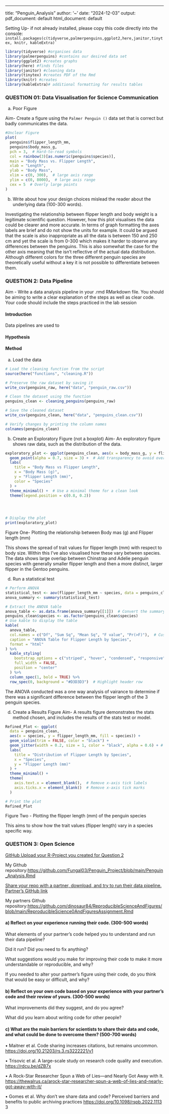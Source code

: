 ------------------------------------------------------------------------

title: "Penguin_Analysis" author: '\~' date: "2024-12-03" output: pdf_document: default html_document: default

Setting Up- if not already installed, please copy this code directly into the console: `` install.packages(c(tidyverse,palmerpenguins,ggplot2,here,janitor,tinytex, knitr, kableExtra)` ``

```r
library(tidyverse) #organises data 
library(palmerpenguins) #contains our desired data set
library(ggplot2) #creates graphs
library(here) #finds files
library(janitor) #cleaning data 
library(tinytex) #creates PDF of the Rmd
library(knitr) #creates 
library(kableExtra)# additional formatting for results tables
```

### QUESTION 01: Data **Visualisation** for Science Communication

a)  Poor Figure

Aim- Create a figure using the `Palmer Penguin ()` data set that is correct but badly communicates the data.

```r
#Unclear Figure
plot(
  penguins$flipper_length_mm, 
  penguins$body_mass_g,
  pch = 3,  # Hard-to-read symbols
  col = rainbow(3)[as.numeric(penguins$species)], 
  main = "Body Mass vs. Flipper Length",  
  xlab = "Length",  
  ylab = "Body Mass",  
  xlim = c(0, 300),  # large axis range
  ylim = c(0, 8000),  # large axis range 
  cex = 5  # Overly large points
)

```

b)  Write about how your design choices mislead the reader about the underlying data (100-300 words).

Investigating the relationship between flipper length and body weight is a legitimate scientific question. However, how this plot visualises the data could be clearer and more accurate. In terms of graph formatting the axes labels are brief and do not show the units for example. It could be argued that the scale is also inappropriate as all the data is between 150 and 250 cm and yet the scale is from 0-300 which makes it harder to observe any differences between the penguins. This is also somewhat the case for the other axis meaning that the isn't reflective of the actual data distribution. Although different colors for the three different penguin species are theoretically useful without a key it is not possible to differentiate between them.

### QUESTION 2: Data Pipeline

Aim - Write a data analysis pipeline in your .rmd RMarkdown file. You should be aiming to write a clear explanation of the steps as well as clear code. Your code should include the steps practiced in the lab session

#### Introduction

Data pipelines are used to

#### Hypothesis

#### Method

a)  Load the data

```r
# Load the cleaning function from the script
source(here("functions", "cleaning.R"))

# Preserve the raw dataset by saving it
write_csv(penguins_raw, here("data", "penguin_raw.csv"))

# Clean the dataset using the function
penguins_clean <- cleaning_penguins(penguins_raw) 

# Save the cleaned dataset
write_csv(penguins_clean, here("data", "penguins_clean.csv"))

# Verify changes by printing the column names
colnames(penguins_clean)


```

b)  Create an Exploratory Figure (not a boxplot) Aim- An exploratory figure shows raw data, such as the distribution of the data.

```r
exploratory_plot <- ggplot(penguins_clean, aes(x = body_mass_g, y = flipper_length_mm, color = species)) +
  geom_point(alpha = 0.7, size = 3) +  # Add transparency to avoid overlapping points
  labs(
    title = "Body Mass vs Flipper Length",
    x = "Body Mass (g)",
    y = "Flipper Length (mm)",
    color = "Species"
  ) +
  theme_minimal() +  # Use a minimal theme for a clean look
  theme(legend.position = c(0.8, 0.2))
 



# Display the plot
print(exploratory_plot)
```

Figure One- Plotting the relationship between Body mas (g) and Flipper length (mm)

This shows the spread of trait values for flipper length (mm) with respect to body size. Within this I've also visualised how these vary between species. The data shows large overlap between Chinstrap and Adelie penguin species with generally smaller flipper length and then a more distinct, larger flipper in the Gentoo penguins.

d)  Run a statistical test

```r
# Perform ANOVA
statistical_test <- aov(flipper_length_mm ~ species, data = penguins_clean)
anova_summary <- summary(statistical_test)

# Extract the ANOVA table
anova_table <- as.data.frame(anova_summary[[1]])  # Convert the summary to a data frame
penguins_clean$species <- as.factor(penguins_clean$species)
# Use kable to display the table
kable(
  anova_table, 
  col.names = c("Df", "Sum Sq", "Mean Sq", "F value", "Pr(>F)"),  # Customize column names
  caption = "ANOVA Table for Flipper Length by Species", 
  format = "html"
) %>%
  kable_styling(
    bootstrap_options = c("striped", "hover", "condensed", "responsive"), 
    full_width = FALSE, 
    position = "center"
  ) %>%
  column_spec(1, bold = TRUE) %>% 
  row_spec(0, background = "#D3D3D3")  # Highlight header row

```

The ANOVA conducted was a one way analysis of vairance to determine if there was a significant difference between the flipper length of the 3 penguin species.

d)  Create a Results Figure Aim- A results figure demonstrates the stats method chosen, and includes the results of the stats test or model.

```r
Refined_Plot <- ggplot(
  data = penguins_clean, 
  aes(x = species, y = flipper_length_mm, fill = species)) +
  geom_violin(trim = FALSE, color = "black") + 
  geom_jitter(width = 0.2, size = 1, color = "black", alpha = 0.6) + # Add jittered points
  labs(
    title = "Distribution of Flipper Length by Species",
    x = "Species", 
    y = "Flipper Length (mm)"
  ) +
  theme_minimal() + 
  theme(
    axis.text.x = element_blank(),  # Remove x-axis tick labels
    axis.ticks.x = element_blank()  # Remove x-axis tick marks
  )

# Print the plot
Refined_Plot
```

Figure Two - Plotting the flipper length (mm) of the penguin species

This aims to show how the trait values (flipper length) vary in a species specific way.

### QUESTION 3: Open Science

[GitHub Upload your R-Project you created for Question 2]{.underline}

My Github repository:<https://github.com/Fungal03/Penguin_Project/blob/main/Penguin_Analysis.Rmd>

[Share your repo with a partner, download, and try to run their data pipeline. Partner’s GitHub link]{.underline}

My partners Github repository:[https://github.com/dinosaur84/ReproducibleScienceAndFigures/blob/main/ReproducibleScience0AndFiguresAssignment.Rmd](https://github.com/dinosaur84/ReproducibleScienceAndFigures/blob/main/ReproducibleScienceAndFiguresAssignment.Rmd){.uri}

#### a) Reflect on your experience running their code. (300-500 words)

What elements of your partner’s code helped you to understand and run their data pipeline?

Did it run? Did you need to fix anything?

What suggestions would you make for improving their code to make it more understandable or reproducible, and why?

If you needed to alter your partner’s figure using their code, do you think that would be easy or difficult, and why?

#### b) Reflect on your own code based on your experience with your partner’s code and their review of yours. (300-500 words)

What improvements did they suggest, and do you agree?

What did you learn about writing code for other people?

#### c) What are the main barriers for scientists to share their data and code, and what could be done to overcome them? (500-700 words)

• Maitner et al. Code sharing increases citations, but remains uncommon. <https://doi.org/10.21203/rs.3.rs3222221/v1>

• Trisovic et al. A large-scale study on research code quality and execution. <https://rdcu.be/dZB7x>

• A Rock-Star Researcher Spun a Web of Lies—and Nearly Got Away with It. <https://thewalrus.ca/arock-star-researcher-spun-a-web-of-lies-and-nearly-got-away-with-it/>

• Gomes et al. Why don’t we share data and code? Perceived barriers and benefits to public archiving practices <https://doi.org/10.1098/rspb.2022.1113> 3
